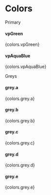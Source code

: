 
<Meta title='Styles/Colors' />

<style>{storyStyles}</style>

# Colors

<div className='subheading'>Primary</div>
<div className='color-list'>
	<div className='color-square__outer'>
		<h4>vpGreen</h4>
		<p>{colors.vpGreen}</p>
		<div
			style={{ background: colors.vpGreen }}
			className='color-square'
		></div>
	</div>
	<div className='color-square__outer'>
		<h4>vpAquaBlue</h4>
		<p>{colors.vpAquaBlue}</p>
		<div
			style={{ background: colors.vpAquaBlue }}
			className='color-square'
		></div>
	</div>
</div>
<div className='subheading'>Greys</div>
<div className='color-list'>
	<div className='color-square__outer'>
		<h4>grey.a</h4>
		<p>{colors.grey.a}</p>
		<div
			style={{ background: colors.grey.a }}
			className='color-square'
		></div>
	</div>
	<div className='color-square__outer'>
		<h4>grey.b</h4>
		<p>{colors.grey.b}</p>
		<div
			style={{ background: colors.grey.b }}
			className='color-square'
		></div>
	</div>
	<div className='color-square__outer'>
		<h4>grey.c</h4>
		<p>{colors.grey.c}</p>
		<div
			style={{ background: colors.grey.c }}
			className='color-square'
		></div>
	</div>
	<div className='color-square__outer'>
		<h4>grey.d</h4>
		<p>{colors.grey.d}</p>
		<div
			style={{ background: colors.grey.d }}
			className='color-square'
		></div>
	</div>
	<div className='color-square__outer'>
		<h4>grey.e</h4>
		<p>{colors.grey.e}</p>
		<div
			style={{ background: colors.grey.e }}
			className='color-square'
		></div>
	</div>
</div>
